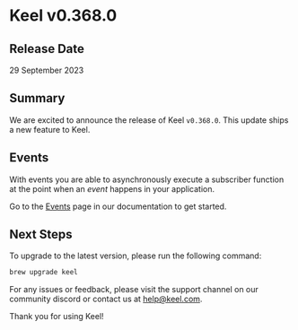 # Keel v0.368.0

## Release Date

29 September 2023

## Summary

We are excited to announce the release of Keel `v0.368.0`. This update ships a new feature to Keel.

## Events

With events you are able to asynchronously execute a subscriber function at the point when an _event_ happens in your application. 

Go to the [Events](/events) page in our documentation to get started.

## Next Steps

To upgrade to the latest version, please run the following command:

```bash
brew upgrade keel
```

For any issues or feedback, please visit the support channel on our community discord or contact us at [help@keel.com](mailto:help@keel.com).

Thank you for using Keel!

